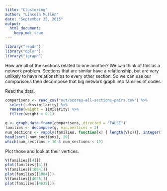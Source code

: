 ```yaml
---
title: "Clustering"
author: "Lincoln Mullen"
date: "September 25, 2015"
output: 
  html_document:
    keep_md: true
---
```


```r
library("readr")
library("dplyr")
library("igraph")
```

How are all of the sections related to one another? We can think of this as a network problem. Sections that are similar have a relationship, but are very unlikely to have relationships to every other section. So we can use our comparisons then decompose that big network graph into families of codes.

Read the data.

```r
comparisons <- read_csv("out/scores-all-sections-pairs.csv") %>% 
  select(-dissimilarity) %>% 
  rename(weight = similarity) %>% 
  filter(weight > 0.1)
```

```r
g <- graph.data.frame(comparisons, directed = "FALSE")
families <- decompose(g, min.vertices = 2)
num_sections <- vapply(families, function(x) { length(V(x))}, integer(1))
head(sort(-num_sections), 20)
which(num_sections > 10 & num_sections < 15)
```

Plot those and look at their vertices.

```r
V(families[[4]])
plot(families[[4]])
V(families[[1084]])
plot(families[[1084]])
V(families[[4635]])
plot(families[[4635]])
```


